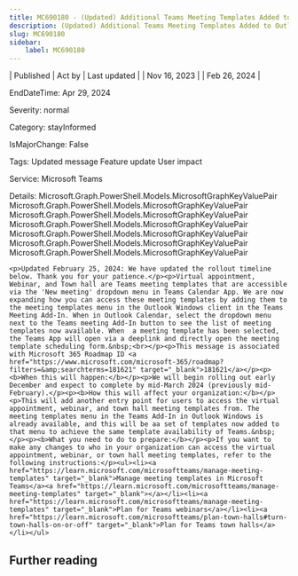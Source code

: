 ```yaml
---
title: MC690180 - (Updated) Additional Teams Meeting Templates Added to Outlook Teams Add-In
description: (Updated) Additional Teams Meeting Templates Added to Outlook Teams Add-In
slug: MC690180
sidebar:
    label: MC690180
---
```



| Published | Act by | Last updated |
| Nov 16, 2023 |  | Feb 26, 2024 |

EndDateTime: Apr 29, 2024

Severity: normal

Category: stayInformed

IsMajorChange: False

Tags: Updated message Feature update User impact

Service: Microsoft Teams

Details: Microsoft.Graph.PowerShell.Models.MicrosoftGraphKeyValuePair Microsoft.Graph.PowerShell.Models.MicrosoftGraphKeyValuePair Microsoft.Graph.PowerShell.Models.MicrosoftGraphKeyValuePair Microsoft.Graph.PowerShell.Models.MicrosoftGraphKeyValuePair Microsoft.Graph.PowerShell.Models.MicrosoftGraphKeyValuePair Microsoft.Graph.PowerShell.Models.MicrosoftGraphKeyValuePair Microsoft.Graph.PowerShell.Models.MicrosoftGraphKeyValuePair

```
<p>Updated February 25, 2024: We have updated the rollout timeline below. Thank you for your patience.</p><p>Virtual appointment, Webinar, and Town hall are Teams meeting templates that are accessible via the 'New meeting' dropdown menu in Teams Calendar App. We are now expanding how you can access these meeting templates by adding them to the meeting templates menu in the Outlook Windows client in the Teams Meeting Add-In. When in Outlook Calendar, select the dropdown menu next to the Teams meeting Add-In button to see the list of meeting templates now available. When  a meeting template has been selected, the Teams App will open via a deeplink and directly open the meeting template scheduling form.&nbsp;<br></p><p>This message is associated with Microsoft 365 Roadmap ID <a href="https://www.microsoft.com/microsoft-365/roadmap?filters=&amp;searchterms=181621" target="_blank">181621</a></p><p><b>When this will happen:</b></p><p>We will begin rolling out early December and expect to complete by mid-March 2024 (previously mid-February).</p><p><b>How this will affect your organization:</b></p><p>This will add another entry point for users to access the virtual appointment, webinar, and town hall meeting templates from. The meeting templates menu in the Teams Add-In in Outlook Windows is already available, and this will be aa set of templates now added to that menu to achieve the same template availability of Teams.&nbsp;</p><p><b>What you need to do to prepare:</b></p><p>If you want to make any changes to who in your organization can access the virtual appointment, webinar, or town hall meeting templates, refer to the following instructions:</p><ul><li><a href="https://learn.microsoft.com/microsoftteams/manage-meeting-templates" target="_blank">Manage meeting templates in Microsoft Teams</a><a href="https://learn.microsoft.com/microsoftteams/manage-meeting-templates" target="_blank"></a></li><li><a href="https://learn.microsoft.com/microsoftteams/manage-meeting-templates" target="_blank">Plan for Teams webinars</a></li><li><a href="https://learn.microsoft.com/microsoftteams/plan-town-halls#turn-town-halls-on-or-off" target="_blank">Plan for Teams town halls</a></li></ul>
```

## Further reading
